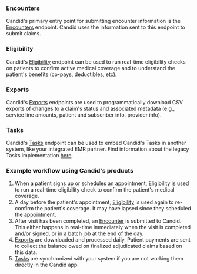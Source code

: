 ### Encounters
Candid's primary entry point for submitting encounter information is the [Encounters](../api-reference/encounters) endpoint. Candid uses
the information sent to this endpoint to submit claims.

### Eligibility
Candid's [Eligibility](https://app.joincandidhealth.com/docs#tag/Eligibility) endpoint can be used to run real-time
eligibility checks on patients to confirm active medical coverage and to understand the patient's benefits (co-pays, deductibles, etc).

### Exports
Candid's [Exports](https://app.joincandidhealth.com/docs#tag/Exports) endpoints are used to programmatically download CSV
exports of changes to a claim's status and associated metadata (e.g., service line amounts, patient and subscriber info, provider info).

### Tasks
Candid's [Tasks](../api-reference/tasks) endpoint can be used to embed Candid's Tasks in another system, like your integrated
EMR partner. Find information about the legacy Tasks implementation [here](https://app.joincandidhealth.com/docs#tag/Tasks).

### Example workflow using Candid's products
1. When a patient signs up or schedules an appointment, [Eligibility](https://app.joincandidhealth.com/docs#tag/Eligibility) is used to run a real-time eligibility check to confirm the patient's medical coverage.
2. A day before the patient's appointment, [Eligibility](https://app.joincandidhealth.com/docs#tag/Eligibility) is used again to re-confirm the patient's coverage. It may have lapsed since they scheduled the appointment.
3. After visit has been completed, an [Encounter](../api-reference/encounters) is submitted to Candid. This either happens in real-time immediately when the visit is completed and/or signed, or in a batch job at the end of the day.
4. [Exports](https://app.joincandidhealth.com/docs#tag/Exports) are downloaded and processed daily. Patient payments are sent to collect the balance owed on finalized adjudicated claims based on this data.
5. [Tasks](../api-reference/tasks) are synchronized with your system if you are not working them directly in the Candid app.
